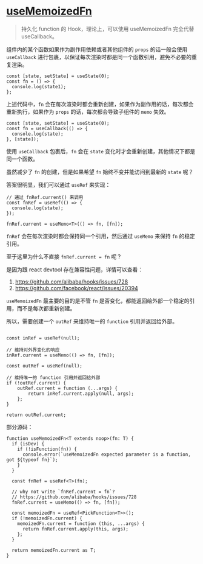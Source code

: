 # [useMemoizedFn](https://ahooks.js.org/zh-CN/hooks/use-memoized-fn)

> 持久化 function 的 Hook，理论上，可以使用 useMemoizedFn 完全代替 useCallback。

组件内的某个函数如果作为副作用依赖或者其他组件的 `props` 的话一般会使用 `useCallback` 进行包裹，以保证每次渲染时都是同一个函数引用，避免不必要的重复渲染。


```tsx
const [state, setState] = useState(0);
const fn = () => {
  console.log(state1);
};
```

上述代码中，`fn` 会在每次渲染时都会重新创建，如果作为副作用的话，每次都会重新执行，如果作为 `props` 的话，每次都会导致子组件的 `memo` 失效。


```tsx
const [state, setState] = useState(0);
const fn = useCallback(() => {
  console.log(state);
}, [state]);
```

使用 `useCallback` 包裹后，`fn` 会在 `state` 变化时才会重新创建，其他情况下都是同一个函数。

虽然减少了 `fn` 的创建，但是如果希望 `fn` 始终不变并能访问到最新的 `state` 呢？

答案很明显，我们可以通过 `useRef` 来实现：

```tsx
// 通过 fnRef.current() 来调用
const fnRef = useRef(() => {
  console.log(state);
});

fnRef.current = useMemo<T>(() => fn, [fn]);
```

`fnRef` 会在每次渲染时都会保持同一个引用，然后通过 `useMemo` 来保持 `fn` 的稳定引用。

至于这里为什么不直接 `fnRef.current = fn` 呢？

是因为跟 react devtool 存在兼容性问题，详情可以查看：
1. https://github.com/alibaba/hooks/issues/728
2. https://github.com/facebook/react/issues/20394

`useMemoizedFn` 最主要的目的是不管 `fn` 是否变化，都能返回给外部一个稳定的引用，而不是每次都重新创建。

所以，需要创建一个 `outRef` 来维持唯一的 `function` 引用并返回给外部。

```tsx

const inRef = useRef(null);

// 维持对外界变化的响应
inRef.current = useMemo(() => fn, [fn]);

const outRef = useRef(null);

// 维持唯一的 function 引用并返回给外部
if (!outRef.current) {
    outRef.current = function (...args) {
        return inRef.current.apply(null, args);
    };
}

return outRef.current;
```

部分源码：

```tsx
function useMemoizedFn<T extends noop>(fn: T) {
  if (isDev) {
    if (!isFunction(fn)) {
      console.error(`useMemoizedFn expected parameter is a function, got ${typeof fn}`);
    }
  }

  const fnRef = useRef<T>(fn);

  // why not write `fnRef.current = fn`?
  // https://github.com/alibaba/hooks/issues/728
  fnRef.current = useMemo(() => fn, [fn]);

  const memoizedFn = useRef<PickFunction<T>>();
  if (!memoizedFn.current) {
    memoizedFn.current = function (this, ...args) {
      return fnRef.current.apply(this, args);
    };
  }

  return memoizedFn.current as T;
}
```


